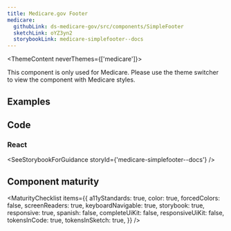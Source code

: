 ```yaml
---
title: Medicare.gov Footer
medicare:
  githubLink: ds-medicare-gov/src/components/SimpleFooter
  sketchLink: oYZ3yn2
  storybookLink: medicare-simplefooter--docs
---
```



<ThemeContent neverThemes={['medicare']}>
  <Alert variation="error">
    <p class="ds-c-alert__text">
      This component is only used for Medicare. Please use the theme switcher to view the component
      with Medicare styles.
    </p>
  </Alert>
</ThemeContent>

## Examples

<StorybookExample componentName="footer" storyId="medicare-simplefooter--default" />

## Code

### React

<SeeStorybookForGuidance storyId={'medicare-simplefooter--docs'} />

## Component maturity

<MaturityChecklist
  items={{
    a11yStandards: true,
    color: true,
    forcedColors: false,
    screenReaders: true,
    keyboardNavigable: true,
    storybook: true,
    responsive: true,
    spanish: false,
    completeUiKit: false,
    responsiveUiKit: false,
    tokensInCode: true,
    tokensInSketch: true,
  }}
/>
